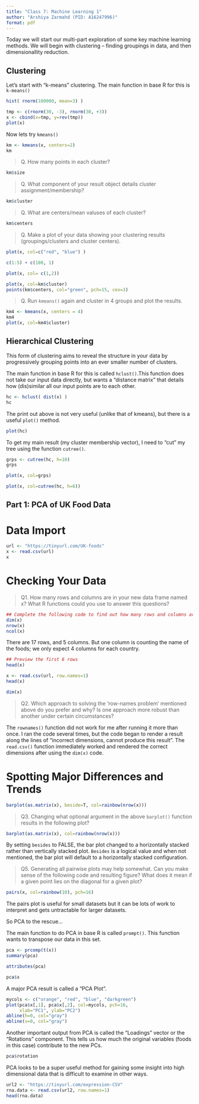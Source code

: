 ```yaml
---
title: "Class 7: Machine Learning 1"
author: "Arshiya Zarmahd (PID: A16247996)"
format: pdf
---
```


Today we will start our multi-part exploration of some key machine learning methods. We will begin with clustering -- finding groupings in data, and then dimensionallity reduction. 

## Clustering

Let's start with "k-means" clustering. 
The main function in base R for this is `k-means()`

```r
hist( rnorm(100000, mean=3) )
```

```r
tmp <- c(rnorm(30, -3), rnorm(30, +3))
x <- cbind(x=tmp, y=rev(tmp))
plot(x)
```

Now lets try `kmeans()`

```r
km <- kmeans(x, centers=2)
km
```
> Q. How many points in each cluster?

```r
km$size
```

> Q. What component of your result object details cluster assignment/membership?

```r
km$cluster
```

> Q. What are centers/mean valuses of each cluster?

```r
km$centers
```

> Q. Make a plot of your data showing your clustering results (groupings/clusters and cluster centers). 

```r
plot(x, col=c("red", "blue") )
```

```r
c(1:5) + c(100, 1)
```

```r
plot(x, col= c(1,2))
```

```r
plot(x, col=km$cluster)
points(km$centers, col="green", pch=15, cex=3)
```

> Q. Run `kmeans()` again and cluster in 4 groups and plot the results. 

```r
km4 <- kmeans(x, centers = 4)
km4
plot(x, col=km4$cluster)
```

## Hierarchical Clustering

This form of clustering aims to reveal the structure in your data by progressively grouping points into an ever smaller number of clusters. 

The main function in base R for this is called `hclust()`.This function does not take our input data directly, but wants a "distance matrix" that details how (dis)similar all our input points are to each other. 

```r
hc <- hclust( dist(x) )
hc
```

The print out above is not very useful (unlike that of kmeans), but there is a useful `plot()` method. 

```r
plot(hc)
```

To get my main result (my cluster membership vector), I need to "cut" my tree using the function `cutree()`.

```r
grps <- cutree(hc, h=10)
grps
```

```r
plot(x, col=grps)
```

```r
plot(x, col=cutree(hc, h=6))
```

## Part 1: PCA of UK Food Data

# Data Import

```r
url <- "https://tinyurl.com/UK-foods"
x <- read.csv(url)
x
```

# Checking Your Data

> Q1. How many rows and columns are in your new data frame named x? What R functions could you use to answer this questions?

```r
## Complete the following code to find out how many rows and columns are in x?
dim(x)
nrow(x)
ncol(x)
```

There are 17 rows, and 5 columns. But one column is counting the name of the foods; we only expect 4 columns for each country.   

```r
## Preview the first 6 rows
head(x)
```

```r
x <- read.csv(url, row.names=1)
head(x)
```

```r
dim(x)
```

> Q2. Which approach to solving the ‘row-names problem’ mentioned above do you prefer and why? Is one approach more robust than another under certain circumstances?

The `rownames()` function did not work for me after running it more than once. I ran the code several times, but the code began to render a result along the lines of "incorrect dimensions, cannot produce this result". The `read.csv()` function immediately worked and rendered the correct dimensions after using the `dim(x)` code. 

# Spotting Major Differences and Trends

```r
barplot(as.matrix(x), beside=T, col=rainbow(nrow(x)))
```

> Q3. Changing what optional argument in the above `barplot()` function results in the following plot?

```r
barplot(as.matrix(x), col=rainbow(nrow(x)))
```

By setting `besides` to FALSE, the bar plot changed to a horizontally stacked rather than vertically stacked plot. `Besides` is a logical value and when not mentioned, the bar plot will default to a horizontally stacked configuration. 

> Q5. Generating all pairwise plots may help somewhat. Can you make sense of the following code and resulting figure? What does it mean if a given point lies on the diagonal for a given plot?

```r
pairs(x, col=rainbow(10), pch=16)
```

The pairs plot is useful for small datasets but it can be lots of work to interpret and gets untractable for larger datasets. 

So PCA to the rescue...

The main function to do PCA in base R is called `prompt()`. This function wants to transpose our data in this set. 

```r
pca <- prcomp(t(x))
summary(pca)
```

```r
attributes(pca)
```

```r
pca$x
```

A major PCA result is called a "PCA Plot". 

```r
mycols <- c("orange", "red", "blue", "darkgreen")
plot(pca$x[,1], pca$x[,2], col=mycols, pch=16,
     xlab="PC1", ylab="PC2")
abline(h=0, col="gray")
abline(v=0, col="gray")
```

Another important output from PCA is called the "Loadings" vector or the "Rotations" component. This tells us how much the original variables (foods in this case) contribute to the new PCs. 

```r
pca$rotation
```

PCA looks to be a super useful method for gaining some insight into high dimensional data that is difficult to examine in other ways. 

```r
url2 <- "https://tinyurl.com/expression-CSV"
rna.data <- read.csv(url2, row.names=1)
head(rna.data)
```





















